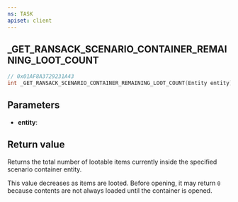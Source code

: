 ```yaml
---
ns: TASK
apiset: client
---
```

## _GET_RANSACK_SCENARIO_CONTAINER_REMAINING_LOOT_COUNT

```c
// 0x01AF8A3729231A43
int _GET_RANSACK_SCENARIO_CONTAINER_REMAINING_LOOT_COUNT(Entity entity);
```


## Parameters
* **entity**:

## Return value
Returns the total number of lootable items currently inside the specified scenario container entity.  

This value decreases as items are looted. Before opening, it may return `0` because contents are not always loaded until the container is opened.
